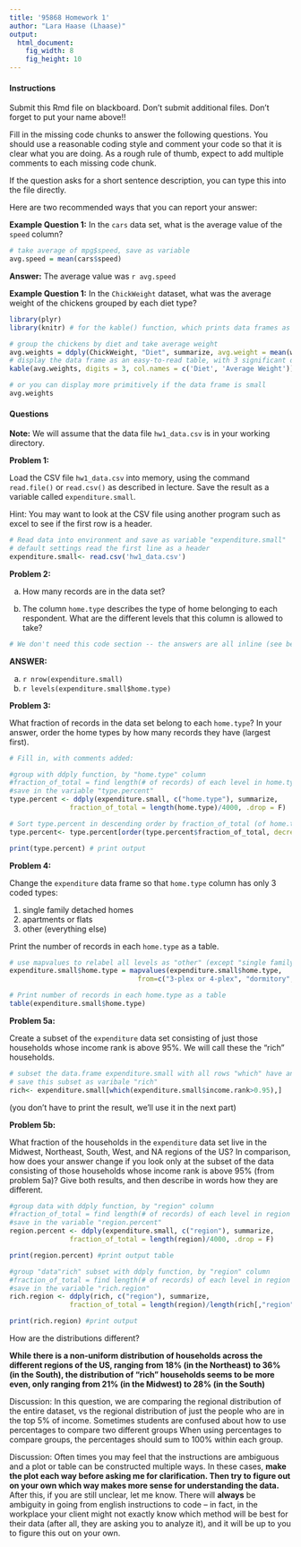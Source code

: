 ```yaml
---
title: '95868 Homework 1'
author: "Lara Haase (Lhaase)"
output: 
  html_document:
    fig_width: 8
    fig_height: 10
---
```


#### Instructions 

Submit this Rmd file on blackboard. Don't submit additional files. Don't forget to put your name above!!

Fill in the missing code chunks to answer the following questions. You should use a reasonable coding style and comment your code so that it is clear what you are doing. As a rough rule of thumb, expect to add multiple comments to each missing code chunk.

If the question asks for a short sentence description, you can type this into the file directly.

Here are two recommended ways that you can report your answer:

**Example Question 1:** In the `cars` data set, what is the average value of the `speed` column?

```r
# take average of mpg$speed, save as variable
avg.speed = mean(cars$speed)
```

**Answer:** The average value was `r avg.speed`

**Example Question 1:** In the `ChickWeight` dataset, what was the average weight of the chickens grouped by each diet type?

```r
library(plyr)
library(knitr) # for the kable() function, which prints data frames as tables:

# group the chickens by diet and take average weight
avg.weights = ddply(ChickWeight, "Diet", summarize, avg.weight = mean(weight))
# display the data frame as an easy-to-read table, with 3 significant digits
kable(avg.weights, digits = 3, col.names = c('Diet', 'Average Weight'))

# or you can display more primitively if the data frame is small
avg.weights
```


#### Questions 

**Note:** We will assume that the data file `hw1_data.csv` is in your working directory.

**Problem 1:** 

Load the CSV file `hw1_data.csv` into memory, using the command `read.file()` or `read.csv()` as described in lecture. Save the result as a variable called `expenditure.small`. 

Hint: You may want to look at the CSV file using another program such as excel to see if the first row is a header. 

```r
# Read data into environment and save as variable "expenditure.small"
# default settings read the first line as a header
expenditure.small<- read.csv('hw1_data.csv')


```

**Problem 2:**

a) How many records are in the data set? 


b) The column `home.type` describes the type of home belonging to each respondent. What are the different levels that this column is allowed to take?
```r
# We don't need this code section -- the answers are all inline (see below):
```

**ANSWER:** 

(a) `r nrow(expenditure.small)`
(b) `r levels(expenditure.small$home.type)`

**Problem 3:**

What fraction of records in the data set belong to each `home.type`? In your answer, order the home types by how many records they have (largest first).

```r
# Fill in, with comments added:

#group with ddply function, by "home.type" column 
#fraction_of_total = find length(# of records) of each level in home.type then divide by 4000 (the total number of households)
#save in the variable "type.percent"
type.percent <- ddply(expenditure.small, c("home.type"), summarize, 
               fraction_of_total = length(home.type)/4000, .drop = F) 

# Sort type.percent in descending order by fraction_of_total (of home.type)
type.percent<- type.percent[order(type.percent$fraction_of_total, decreasing = TRUE),]

print(type.percent) # print output
```


**Problem 4:**

Change the `expenditure` data frame so that `home.type` column has only 3 coded types: 

1. single family detached homes
2. apartments or flats
3. other (everything else)

Print the number of records in each `home.type` as a table. 

```r

# use mapvalues to relabel all levels as "other" (except "single family detached" and "apartment or flat")  
expenditure.small$home.type = mapvalues(expenditure.small$home.type, 
                                from=c("3-plex or 4-plex", "dormitory", "duplex", "end row or end townhouse", "garden", "high-rise", "mobile home or trailer", "row or townhouse inner unit"), to= c("other", "other", "other", "other", "other", "other", "other", "other"))

# Print number of records in each home.type as a table
table(expenditure.small$home.type)
```

**Problem 5a:**

Create a subset of the `expenditure` data set consisting of just those households whose income rank is above 95%. We will call these the "rich" households. 

```r
# subset the data.frame expenditure.small with all rows "which" have an income.rank greater than 0.95
# save this subset as varibale "rich"
rich<- expenditure.small[which(expenditure.small$income.rank>0.95),]

```

(you don't have to print the result, we'll use it in the next part)

**Problem 5b:**

What fraction of the households in the `expenditure` data set live in the Midwest, Northeast, South, West, and NA regions of the US? In comparison, how does your answer change if you look only at the subset of the data consisting of those households whose income rank is above 95% (from problem 5a)? Give both results, and then describe in words how they are different. 

```r
#group data with ddply function, by "region" column 
#fraction_of_total = find length(# of records) of each level in region then divide by 4000 (the total number of households)
#save in the variable "region.percent"
region.percent <- ddply(expenditure.small, c("region"), summarize, 
               fraction_of_total = length(region)/4000, .drop = F)

print(region.percent) #print output table
```

```r

#group "data"rich" subset with ddply function, by "region" column 
#fraction_of_total = find length(# of records) of each level in region and divide by the length of the whole subset (# of records in "rich")
#save in the variable "rich.region"
rich.region <- ddply(rich, c("region"), summarize, 
               fraction_of_total = length(region)/length(rich[,"region"]), .drop = F)

print(rich.region) #print output

```

How are the distributions different?

**While there is a non-uniform distribution of households across the different regions of the US, ranging from 18% (in the Northeast) to 36% (in the South), the distribution of "rich" households seems to be more even, only ranging from 21% (in the Midwest) to 28% (in the South)**




Discussion: In this question, we are comparing the regional distribution of the entire dataset, vs the regional distribution of just the people who are in the top 5% of income. Sometimes students are confused about how to use percentages to compare two different groups When using percentages to compare groups, the percentages should sum to 100% within each group.

Discussion: Often times you may feel that the instructions are ambiguous and a plot or table can be constructed multiple ways. In these cases, **make the plot each way
before asking me for clarification. Then try to figure out on your own which way makes more sense for understanding the data.** After this, if you are still unclear, let me know. There will **always** be ambiguity in going from english instructions to code -- in fact, in the workplace your client might not exactly know which method will be best for their data (after all, they are asking you to analyze it), and it will be up to you to figure this out on your own.